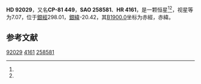 {{Starbox begin
| name = HD 92029
}}
{{Starbox observe
| epoch = [[J2000.0|J2000.0]]
| constell = {{星座名待查}}<ref name=SIMBAD>{{cite web
 | url=http://simbad.u-strasbg.fr/simbad/sim-id?Ident=HR+4161
 | title =Pulsating variable Star
 | publisher=Centre de Données astronomiques de Strasbourg
 | work=SIMBAD
 | accessdate=2012-07-13}}</ref><ref name=DATA>{{cite web
 | url=http://vizier.u-strasbg.fr/viz-bin/VizieR-5?-out.add=.&-source=5050&-corr=PK=HR&-out.max=9999&HR=4161
 | title=VizieR Detailed Page
 | accessdate=2012-07-13
 | archive-date=2016-03-04
 | archive-url=https://web.archive.org/web/20160304210106/http://vizier.u-strasbg.fr/viz-bin/VizieR-5?-out.add=.&-source=5050&-corr=PK=HR&-out.max=9999&HR=4161
 | dead-url=no
 }}</ref>
| 星官 = 
| ra = {{RA|10|31|51}}<ref name=SIMBAD /><ref name=DATA />
| dec = {{DEC|-81|55|16}}<ref name=SIMBAD /><ref name=DATA />
| appmag_v = 7.07<ref name=SIMBAD /><ref name=DATA />
}}
{{Starbox character
| class = B5III-IV<ref name=SIMBAD /><ref name=DATA />
| b-v = -0.08<ref name=SIMBAD /><ref name=DATA />
| u-b = -0.51<ref name=SIMBAD /><ref name=DATA />
| r-i = <ref name=SIMBAD /><ref name=DATA />
| variable = 
}}
{{Starbox astrometry
| radial_v = -0.51
| prop_mo_ra = 7
| parallax = 
| p_error = 
}}
{{Starbox catalog
| names =CP-81 449，[[SAO星表|SAO]] 258581，[[HD星表|HD]] 92029，[[HR星表|HR]] 4161}}
{{Starbox reference |Simbad=HR+4161}}
{{Starbox end}}

'''HD 92029'''，又名'''CP-81 449'''，'''SAO 258581'''、'''HR 4161'''，是一颗恒星<ref name=SIMBAD /><ref name=DATA />，视星等为7.07，位于[[銀道座標系|銀經]]298.01，[[銀道座標系|銀緯]]-20.42，其[[B1900.0|B1900.0]]坐标为赤經{{RA|10|32|26.2}}，赤緯{{DEC|-81|-20.42|17}}。

== 参考文献 ==
{{reflist}}

{{star-stub}}

[[Category:HD和HDE天體|92029]]
[[Category:HR天體|4161]]
[[Category:SAO天體|258581]]